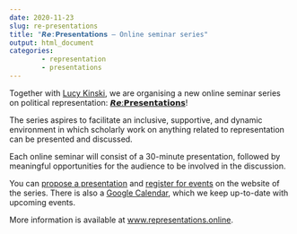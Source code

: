 ```yaml
---
date: 2020-11-23
slug: re-presentations
title: "𝙍𝙚:𝗣𝗿𝗲𝘀𝗲𝗻𝘁𝗮𝘁𝗶𝗼𝗻𝘀 — Online seminar series"
output: html_document
categories:
        - representation
        - presentations
---
```


Together with <a href="https://www.representations.online/author/lucy-kinski/" target="_blank">Lucy Kinski</a>, we are organising a new online seminar series on political representation: <a href="https://www.representations.online/" target="_blank"> 𝙍𝙚:𝗣𝗿𝗲𝘀𝗲𝗻𝘁𝗮𝘁𝗶𝗼𝗻𝘀</a>!

The series aspires to facilitate an inclusive, supportive, and dynamic environment in which scholarly work on anything related to representation can be presented and discussed.

Each online seminar will consist of a 30-minute presentation, followed by meaningful opportunities for the audience to be involved in the discussion.

You can <a href="https://www.representations.online/proposal/" target="_blank">propose a presentation</a>  and <a href="https://www.representations.online/registration/" target="_blank">register for events</a> on the website of the series. There is also a <a href="https://calendar.google.com/calendar/u/0?cid=ZWlndDJsZXJ0ajhoazQ3MWczbDBtODQ0ODBAZ3JvdXAuY2FsZW5kYXIuZ29vZ2xlLmNvbQ" target="_blank">Google Calendar</a>, which we keep up-to-date with upcoming events.

More information is available at <a href="https://www.representations.online/" target="_blank">www.representations.online</a>.
